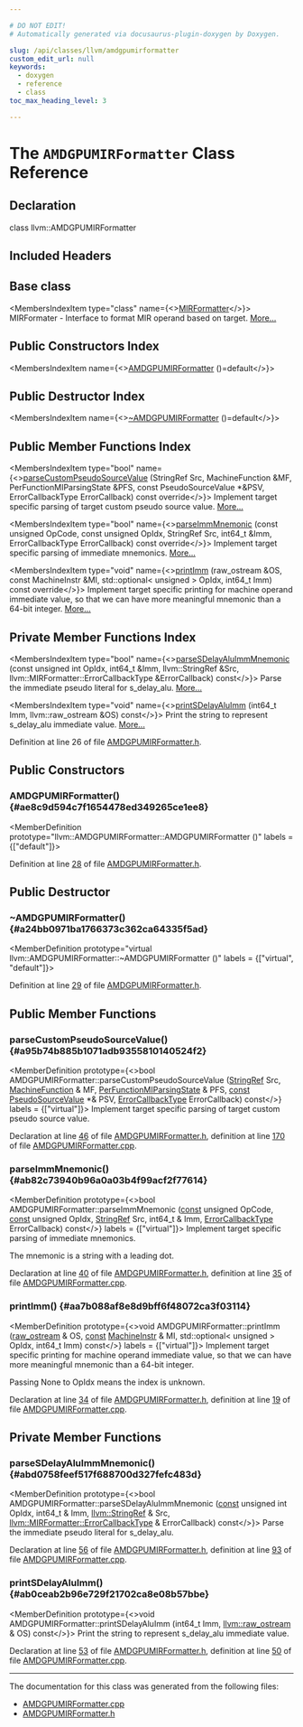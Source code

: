 ```yaml
---

# DO NOT EDIT!
# Automatically generated via docusaurus-plugin-doxygen by Doxygen.

slug: /api/classes/llvm/amdgpumirformatter
custom_edit_url: null
keywords:
  - doxygen
  - reference
  - class
toc_max_heading_level: 3

---
```





# The `AMDGPUMIRFormatter` Class Reference

<DoxygenPage pluginConfig={pluginConfig}>



## Declaration

<CodeBlock>class llvm::AMDGPUMIRFormatter</CodeBlock>

## Included Headers

<IncludesList>
<IncludesListItem
  filePath="Target/AMDGPU/AMDGPUMIRFormatter.h"
  permalink="/docs/api/files/lib/lib/target/lib/target/amdgpu/amdgpumirformatter-h"
  isLocal="true" />
</IncludesList>

## Base class

<MembersIndex>

<MembersIndexItem
  type="class"
  name={<><a href="/docs/api/classes/llvm/mirformatter">MIRFormatter</a></>}>
MIRFormater - Interface to format MIR operand based on target. <a href="/docs/api/classes/llvm/mirformatter/#details">More...</a>
</MembersIndexItem>

</MembersIndex>

## Public Constructors Index

<MembersIndex>

<MembersIndexItem
  name={<><a href="#ae8c9d594c7f1654478ed349265ce1ee8">AMDGPUMIRFormatter</a> ()=default</>}>
</MembersIndexItem>

</MembersIndex>

## Public Destructor Index

<MembersIndex>

<MembersIndexItem
  name={<><a href="#a24bb0971ba1766373c362ca64335f5ad">~AMDGPUMIRFormatter</a> ()=default</>}>
</MembersIndexItem>

</MembersIndex>

## Public Member Functions Index

<MembersIndex>

<MembersIndexItem
  type="bool"
  name={<><a href="#a95b74b885b1071adb9355810140524f2">parseCustomPseudoSourceValue</a> (StringRef Src, MachineFunction &amp;MF, PerFunctionMIParsingState &amp;PFS, const PseudoSourceValue &#42;&amp;PSV, ErrorCallbackType ErrorCallback) const override</>}>
Implement target specific parsing of target custom pseudo source value. <a href="#a95b74b885b1071adb9355810140524f2">More...</a>
</MembersIndexItem>

<MembersIndexItem
  type="bool"
  name={<><a href="#ab82c73940b96a0a03b4f99acf2f77614">parseImmMnemonic</a> (const unsigned OpCode, const unsigned OpIdx, StringRef Src, int64&#95;t &amp;Imm, ErrorCallbackType ErrorCallback) const override</>}>
Implement target specific parsing of immediate mnemonics. <a href="#ab82c73940b96a0a03b4f99acf2f77614">More...</a>
</MembersIndexItem>

<MembersIndexItem
  type="void"
  name={<><a href="#aa7b088af8e8d9bff6f48072ca3f03114">printImm</a> (raw&#95;ostream &amp;OS, const MachineInstr &amp;MI, std::optional&lt; unsigned &gt; OpIdx, int64&#95;t Imm) const override</>}>
Implement target specific printing for machine operand immediate value, so that we can have more meaningful mnemonic than a 64-bit integer. <a href="#aa7b088af8e8d9bff6f48072ca3f03114">More...</a>
</MembersIndexItem>

</MembersIndex>

## Private Member Functions Index

<MembersIndex>

<MembersIndexItem
  type="bool"
  name={<><a href="#abd0758feef517f688700d327fefc483d">parseSDelayAluImmMnemonic</a> (const unsigned int OpIdx, int64&#95;t &amp;Imm, llvm::StringRef &amp;Src, llvm::MIRFormatter::ErrorCallbackType &amp;ErrorCallback) const</>}>
Parse the immediate pseudo literal for s&#95;delay&#95;alu. <a href="#abd0758feef517f688700d327fefc483d">More...</a>
</MembersIndexItem>

<MembersIndexItem
  type="void"
  name={<><a href="#ab0ceab2b96e729f21702ca8e08b57bbe">printSDelayAluImm</a> (int64&#95;t Imm, llvm::raw&#95;ostream &amp;OS) const</>}>
Print the string to represent s&#95;delay&#95;alu immediate value. <a href="#ab0ceab2b96e729f21702ca8e08b57bbe">More...</a>
</MembersIndexItem>

</MembersIndex>


Definition at line 26 of file <a href="/docs/api/files/lib/lib/target/lib/target/amdgpu/amdgpumirformatter-h">AMDGPUMIRFormatter.h</a>.

<SectionDefinition>

## Public Constructors

### AMDGPUMIRFormatter() {#ae8c9d594c7f1654478ed349265ce1ee8}

<MemberDefinition
  prototype="llvm::AMDGPUMIRFormatter::AMDGPUMIRFormatter ()"
  labels = {["default"]}>

Definition at line <a href="/docs/api/files/lib/lib/target/lib/target/amdgpu/amdgpumirformatter-h/#l00028">28</a> of file <a href="/docs/api/files/lib/lib/target/lib/target/amdgpu/amdgpumirformatter-h">AMDGPUMIRFormatter.h</a>.
</MemberDefinition>

</SectionDefinition>

<SectionDefinition>

## Public Destructor

### ~AMDGPUMIRFormatter() {#a24bb0971ba1766373c362ca64335f5ad}

<MemberDefinition
  prototype="virtual llvm::AMDGPUMIRFormatter::~AMDGPUMIRFormatter ()"
  labels = {["virtual", "default"]}>

Definition at line <a href="/docs/api/files/lib/lib/target/lib/target/amdgpu/amdgpumirformatter-h/#l00029">29</a> of file <a href="/docs/api/files/lib/lib/target/lib/target/amdgpu/amdgpumirformatter-h">AMDGPUMIRFormatter.h</a>.
</MemberDefinition>

</SectionDefinition>

<SectionDefinition>

## Public Member Functions

### parseCustomPseudoSourceValue() {#a95b74b885b1071adb9355810140524f2}

<MemberDefinition
  prototype={<>bool AMDGPUMIRFormatter::parseCustomPseudoSourceValue (<a href="/docs/api/classes/llvm/stringref">StringRef</a> Src, <a href="/docs/api/classes/llvm/machinefunction">MachineFunction</a> &amp; MF, <a href="/docs/api/structs/llvm/perfunctionmiparsingstate">PerFunctionMIParsingState</a> &amp; PFS, <a href="/docs/api/files/lib/lib/target/lib/target/aarch64/aarch64promoteconstant-cpp/#a90f8350fecae261c25be85d38b451bff">const</a> <a href="/docs/api/classes/llvm/pseudosourcevalue">PseudoSourceValue</a> &#42;&amp; PSV, <a href="/docs/api/classes/llvm/mirformatter/#a3cf0479d0a1b76b416c3ca482bf19936">ErrorCallbackType</a> ErrorCallback) const</>}
  labels = {["virtual"]}>
Implement target specific parsing of target custom pseudo source value.

Declaration at line <a href="/docs/api/files/lib/lib/target/lib/target/amdgpu/amdgpumirformatter-h/#l00046">46</a> of file <a href="/docs/api/files/lib/lib/target/lib/target/amdgpu/amdgpumirformatter-h">AMDGPUMIRFormatter.h</a>, definition at line <a href="/docs/api/files/lib/lib/target/lib/target/amdgpu/amdgpumirformatter-cpp/#l00170">170</a> of file <a href="/docs/api/files/lib/lib/target/lib/target/amdgpu/amdgpumirformatter-cpp">AMDGPUMIRFormatter.cpp</a>.
</MemberDefinition>

### parseImmMnemonic() {#ab82c73940b96a0a03b4f99acf2f77614}

<MemberDefinition
  prototype={<>bool AMDGPUMIRFormatter::parseImmMnemonic (<a href="/docs/api/files/lib/lib/target/lib/target/aarch64/aarch64promoteconstant-cpp/#a90f8350fecae261c25be85d38b451bff">const</a> unsigned OpCode, <a href="/docs/api/files/lib/lib/target/lib/target/aarch64/aarch64promoteconstant-cpp/#a90f8350fecae261c25be85d38b451bff">const</a> unsigned OpIdx, <a href="/docs/api/classes/llvm/stringref">StringRef</a> Src, int64&#95;t &amp; Imm, <a href="/docs/api/classes/llvm/mirformatter/#a3cf0479d0a1b76b416c3ca482bf19936">ErrorCallbackType</a> ErrorCallback) const</>}
  labels = {["virtual"]}>
Implement target specific parsing of immediate mnemonics.

The mnemonic is a string with a leading dot.

Declaration at line <a href="/docs/api/files/lib/lib/target/lib/target/amdgpu/amdgpumirformatter-h/#l00040">40</a> of file <a href="/docs/api/files/lib/lib/target/lib/target/amdgpu/amdgpumirformatter-h">AMDGPUMIRFormatter.h</a>, definition at line <a href="/docs/api/files/lib/lib/target/lib/target/amdgpu/amdgpumirformatter-cpp/#l00035">35</a> of file <a href="/docs/api/files/lib/lib/target/lib/target/amdgpu/amdgpumirformatter-cpp">AMDGPUMIRFormatter.cpp</a>.
</MemberDefinition>

### printImm() {#aa7b088af8e8d9bff6f48072ca3f03114}

<MemberDefinition
  prototype={<>void AMDGPUMIRFormatter::printImm (<a href="/docs/api/classes/llvm/raw-ostream">raw&#95;ostream</a> &amp; OS, <a href="/docs/api/files/lib/lib/target/lib/target/aarch64/aarch64promoteconstant-cpp/#a90f8350fecae261c25be85d38b451bff">const</a> <a href="/docs/api/classes/llvm/machineinstr">MachineInstr</a> &amp; MI, std::optional&lt; unsigned &gt; OpIdx, int64&#95;t Imm) const</>}
  labels = {["virtual"]}>
Implement target specific printing for machine operand immediate value, so that we can have more meaningful mnemonic than a 64-bit integer.

Passing None to OpIdx means the index is unknown.

Declaration at line <a href="/docs/api/files/lib/lib/target/lib/target/amdgpu/amdgpumirformatter-h/#l00034">34</a> of file <a href="/docs/api/files/lib/lib/target/lib/target/amdgpu/amdgpumirformatter-h">AMDGPUMIRFormatter.h</a>, definition at line <a href="/docs/api/files/lib/lib/target/lib/target/amdgpu/amdgpumirformatter-cpp/#l00019">19</a> of file <a href="/docs/api/files/lib/lib/target/lib/target/amdgpu/amdgpumirformatter-cpp">AMDGPUMIRFormatter.cpp</a>.
</MemberDefinition>

</SectionDefinition>

<SectionDefinition>

## Private Member Functions

### parseSDelayAluImmMnemonic() {#abd0758feef517f688700d327fefc483d}

<MemberDefinition
  prototype={<>bool AMDGPUMIRFormatter::parseSDelayAluImmMnemonic (<a href="/docs/api/files/lib/lib/target/lib/target/aarch64/aarch64promoteconstant-cpp/#a90f8350fecae261c25be85d38b451bff">const</a> unsigned int OpIdx, int64&#95;t &amp; Imm, <a href="/docs/api/classes/llvm/stringref">llvm::StringRef</a> &amp; Src, <a href="/docs/api/classes/llvm/mirformatter/#a3cf0479d0a1b76b416c3ca482bf19936">llvm::MIRFormatter::ErrorCallbackType</a> &amp; ErrorCallback) const</>}>
Parse the immediate pseudo literal for s&#95;delay&#95;alu.

Declaration at line <a href="/docs/api/files/lib/lib/target/lib/target/amdgpu/amdgpumirformatter-h/#l00056">56</a> of file <a href="/docs/api/files/lib/lib/target/lib/target/amdgpu/amdgpumirformatter-h">AMDGPUMIRFormatter.h</a>, definition at line <a href="/docs/api/files/lib/lib/target/lib/target/amdgpu/amdgpumirformatter-cpp/#l00093">93</a> of file <a href="/docs/api/files/lib/lib/target/lib/target/amdgpu/amdgpumirformatter-cpp">AMDGPUMIRFormatter.cpp</a>.
</MemberDefinition>

### printSDelayAluImm() {#ab0ceab2b96e729f21702ca8e08b57bbe}

<MemberDefinition
  prototype={<>void AMDGPUMIRFormatter::printSDelayAluImm (int64&#95;t Imm, <a href="/docs/api/classes/llvm/raw-ostream">llvm::raw&#95;ostream</a> &amp; OS) const</>}>
Print the string to represent s&#95;delay&#95;alu immediate value.

Declaration at line <a href="/docs/api/files/lib/lib/target/lib/target/amdgpu/amdgpumirformatter-h/#l00053">53</a> of file <a href="/docs/api/files/lib/lib/target/lib/target/amdgpu/amdgpumirformatter-h">AMDGPUMIRFormatter.h</a>, definition at line <a href="/docs/api/files/lib/lib/target/lib/target/amdgpu/amdgpumirformatter-cpp/#l00050">50</a> of file <a href="/docs/api/files/lib/lib/target/lib/target/amdgpu/amdgpumirformatter-cpp">AMDGPUMIRFormatter.cpp</a>.
</MemberDefinition>

</SectionDefinition>

<hr/>

The documentation for this class was generated from the following files:

<ul>
<li><a href="/docs/api/files/lib/lib/target/lib/target/amdgpu/amdgpumirformatter-cpp">AMDGPUMIRFormatter.cpp</a></li>
<li><a href="/docs/api/files/lib/lib/target/lib/target/amdgpu/amdgpumirformatter-h">AMDGPUMIRFormatter.h</a></li>
</ul>

</DoxygenPage>
